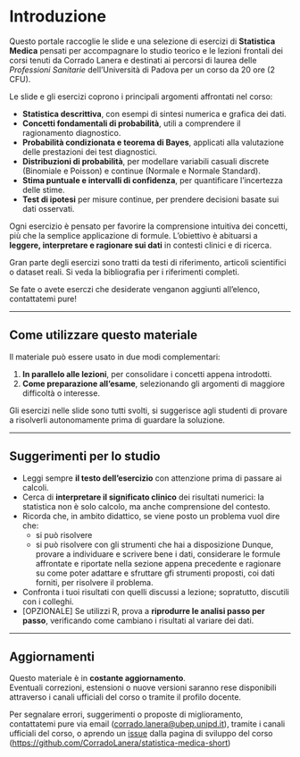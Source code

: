 # Introduzione {.unnumbered}

Questo portale raccoglie le slide e una selezione di esercizi di **Statistica Medica** pensati per accompagnare lo studio teorico e le lezioni frontali dei corsi tenuti da Corrado Lanera e destinati ai percorsi di laurea delle *Professioni Sanitarie* dell’Università di Padova per un corso da 20 ore (2 CFU).

Le slide e gli esercizi coprono i principali argomenti affrontati nel corso:

-   **Statistica descrittiva**, con esempi di sintesi numerica e grafica dei dati.\
-   **Concetti fondamentali di probabilità**, utili a comprendere il ragionamento diagnostico.\
-   **Probabilità condizionata e teorema di Bayes**, applicati alla valutazione delle prestazioni dei test diagnostici.
-   **Distribuzioni di probabilità**, per modellare variabili casuali discrete (Binomiale e Poisson) e continue (Normale e Normale Standard).\
-   **Stima puntuale e intervalli di confidenza**, per quantificare l’incertezza delle stime.\
-   **Test di ipotesi** per misure continue, per prendere decisioni basate sui dati osservati.\

Ogni esercizio è pensato per favorire la comprensione intuitiva dei concetti, più che la semplice applicazione di formule. L’obiettivo è abituarsi a **leggere, interpretare e ragionare sui dati** in contesti clinici e di ricerca.

Gran parte degli esercizi sono tratti da testi di riferimento, articoli scientifici o dataset reali. Si veda la bibliografia per i riferimenti completi.

::: callout-note
Se fate o avete eserczi che desiderate venganon aggiunti all'elenco, contattatemi pure!
:::

------------------------------------------------------------------------

## Come utilizzare questo materiale {.unnumbered}

Il materiale può essere usato in due modi complementari:

1.  **In parallelo alle lezioni**, per consolidare i concetti appena introdotti.\
2.  **Come preparazione all’esame**, selezionando gli argomenti di maggiore difficoltà o interesse.

::: callout-note
Gli esercizi nelle slide sono tutti svolti, si suggerisce agli studenti di provare a risolverli autonomamente prima di guardare la soluzione.
:::

------------------------------------------------------------------------

## Suggerimenti per lo studio {.unnumbered}

-   Leggi sempre **il testo dell’esercizio** con attenzione prima di passare ai calcoli.\
-   Cerca di **interpretare il significato clinico** dei risultati numerici: la statistica non è solo calcolo, ma anche comprensione del contesto.\
- Ricorda che, in ambito didattico, se viene posto un problema vuol dire che: 
  + si può risolvere
  + si può risolvere con gli strumenti che hai a disposizione
  Dunque, provare a individuare e scrivere bene i dati, considerare le formule affrontate e riportate nella sezione appena precedente e ragionare su come poter adattare e sfruttare gfi strumenti proposti, coi dati forniti, per risolvere il problema.
-   Confronta i tuoi risultati con quelli discussi a lezione; sopratutto, discutili con i colleghi.\
-   [OPZIONALE] Se utilizzi R, prova a **riprodurre le analisi passo per passo**, verificando come cambiano i risultati al variare dei dati.

------------------------------------------------------------------------

## Aggiornamenti {.unnumbered}

Questo materiale è in **costante aggiornamento**.\
Eventuali correzioni, estensioni o nuove versioni saranno rese disponibili attraverso i canali ufficiali del corso o tramite il profilo docente.

Per segnalare errori, suggerimenti o proposte di miglioramento, contattatemi pure via email ([corrado.lanera@ubep.unipd.it](mailto:corrado.lanera@ubep.unipd.it)), tramite i canali ufficiali del corso, o aprendo un [issue](https://github.com/CorradoLanera/statistica-medica-short/issues) dalla pagina di sviluppo del corso ([https://github.com/CorradoLanera/statistica-medica-short](https://github.com/CorradoLanera/statistica-medica-short))
